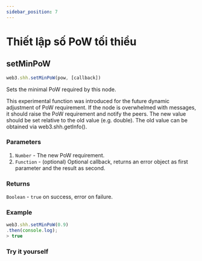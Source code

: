 ```yaml
---
sidebar_position: 7
---
```


# Thiết lập số PoW tối thiểu

## setMinPoW
```javascript
web3.shh.setMinPoW(pow, [callback])
```
Sets the minimal PoW required by this node.

This experimental function was introduced for the future dynamic adjustment of PoW requirement. If the node is overwhelmed with messages, it should raise the PoW requirement and notify the peers. The new value should be set relative to the old value (e.g. double). The old value can be obtained via web3.shh.getInfo().

### Parameters
1. `Number` - The new PoW requirement.
2. `Function` - (optional) Optional callback, returns an error object as first parameter and the result as second.
### Returns
`Boolean` - `true` on success, error on failure.
### Example
```javascript
web3.shh.setMinPoW(0.9)
.then(console.log);
> true
```
### Try it yourself